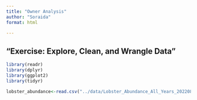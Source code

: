 ```yaml
---
title: "Owner Analysis"
author: "Soraida"
format: html

---
```


## “Exercise: Explore, Clean, and Wrangle Data”

```r
library(readr)
library(dplyr)
library(ggplot2)
library(tidyr)

lobster_abundance<-read.csv("../data/Lobster_Abundance_All_Years_20220829.csv")





```






